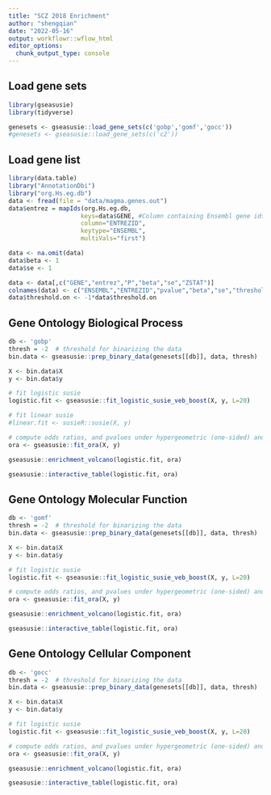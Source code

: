 ```yaml
---
title: "SCZ 2018 Enrichment"
author: "shengqian"
date: "2022-05-16"
output: workflowr::wflow_html
editor_options:
  chunk_output_type: console
---
```


## Load gene sets

```r
library(gseasusie)
library(tidyverse)

genesets <- gseasusie::load_gene_sets(c('gobp','gomf','gocc'))
#genesets <- gseasusie::load_gene_sets(c('c2'))
```

## Load gene list

```r
library(data.table)
library("AnnotationDbi")
library("org.Hs.eg.db")
data <- fread(file = "data/magma.genes.out")
data$entrez = mapIds(org.Hs.eg.db,
                    keys=data$GENE, #Column containing Ensembl gene ids
                    column="ENTREZID",
                    keytype="ENSEMBL",
                    multiVals="first")

data <- na.omit(data)
data$beta <- 1
data$se <- 1

data <- data[,c("GENE","entrez","P","beta","se","ZSTAT")]
colnames(data) <- c("ENSEMBL","ENTREZID","pvalue","beta","se","threshold.on")
data$threshold.on <- -1*data$threshold.on
```

## Gene Ontology Biological Process

```r
db <- 'gobp' 
thresh = -2  # threshold for binarizing the data
bin.data <- gseasusie::prep_binary_data(genesets[[db]], data, thresh)

X <- bin.data$X
y <- bin.data$y

# fit logistic susie
logistic.fit <- gseasusie::fit_logistic_susie_veb_boost(X, y, L=20)

# fit linear susie
#linear.fit <- susieR::susie(X, y)

# compute odds ratios, and pvalues under hypergeometric (one-sided) and fishers exact (two-sided) tests
ora <- gseasusie::fit_ora(X, y)
```

```r
gseasusie::enrichment_volcano(logistic.fit, ora)
```

```r
gseasusie::interactive_table(logistic.fit, ora)
```

## Gene Ontology Molecular Function

```r
db <- 'gomf' 
thresh = -2  # threshold for binarizing the data
bin.data <- gseasusie::prep_binary_data(genesets[[db]], data, thresh)

X <- bin.data$X
y <- bin.data$y

# fit logistic susie
logistic.fit <- gseasusie::fit_logistic_susie_veb_boost(X, y, L=20)

# compute odds ratios, and pvalues under hypergeometric (one-sided) and fishers exact (two-sided) tests
ora <- gseasusie::fit_ora(X, y)
```

```r
gseasusie::enrichment_volcano(logistic.fit, ora)
```

```r
gseasusie::interactive_table(logistic.fit, ora)
```

## Gene Ontology Cellular Component

```r
db <- 'gocc' 
thresh = -2  # threshold for binarizing the data
bin.data <- gseasusie::prep_binary_data(genesets[[db]], data, thresh)

X <- bin.data$X
y <- bin.data$y

# fit logistic susie
logistic.fit <- gseasusie::fit_logistic_susie_veb_boost(X, y, L=20)

# compute odds ratios, and pvalues under hypergeometric (one-sided) and fishers exact (two-sided) tests
ora <- gseasusie::fit_ora(X, y)
```

```r
gseasusie::enrichment_volcano(logistic.fit, ora)
```

```r
gseasusie::interactive_table(logistic.fit, ora)
```